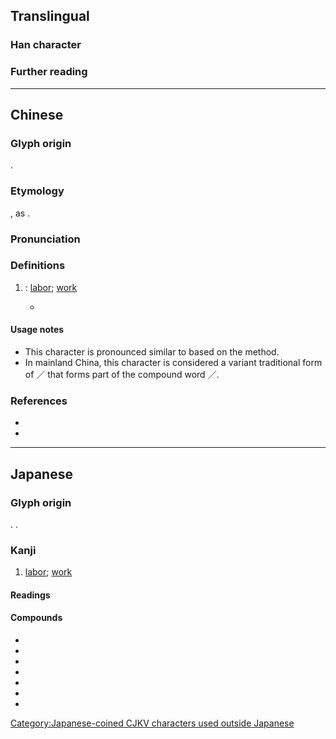 {{also|動|动|𫢙}}
{{character info}}
==Translingual==

===Han character===
{{Han char|rn=9|rad=人|as=11|sn=13|four=24227|canj=OHGS|ids=⿰亻動}}

===Further reading===
{{Han ref|kx=0116.041|dkj=01079|dj=0247.120|hdz=10211.091|uh=50CD}}

[[Category:Japanese-coined CJKV characters used outside Japanese]]

----

==Chinese==
{{zh-forms|t2=動|s=动}}

===Glyph origin===
{{obor|zh|ja|働}}.

===Etymology===
{{spelling pronunciation|zh}}, as {{zh-l|動}}.

===Pronunciation===
{{zh-pron
|m=dòng
|c=dung6
|cat=n
}}

===Definitions===
{{head|zh|Han characters}}

# {{lb|zh|uncommon|dated}} {{zh-used2|j|dot=}}: [[labor]]; [[work]]
#: {{zh-x|勞働[动]{dòng}|labor ({{zh-l|勞動*}})}}
#* {{zh-x|日本 字。吾 國 人 通讀 之 若 動。訓 解 不一。政法 書 所見 者 均 爲 勤 業 勞力 之 義。經濟學 稱 勞働[动]{dòng} 爲 生產 三 要素 之一。又 自 働[动]{dòng} 車 之 働[动]{dòng}。即 拆 其 字 謂 乘 人 自動 之 意 也。|translation=|ref='''1915''', {{lw|zh|pref=《|中華大字典|suf=·}}{{lang|zh|子集·人部·十一畫》}} (''[[w:Zhonghua Da Zidian|Zhonghua Da Zidian]]'')}}

====Usage notes====
* This character is pronounced similar to {{zh-l|動}} based on the {{zh-l|有邊讀邊}} method.
* In mainland China, this character is considered a variant traditional form of {{zh-l|动}}／{{zh-l|動*|tr=dòng}} that forms part of the compound word {{zh-l|劳动}}／{{zh-l|勞動*|tr=láodòng}}.

===References===
* {{R:twedu|A00395-001}}
* {{R:yue:Jyutjam}}

----

==Japanese==

===Glyph origin===
{{ja-etym-kokuji}}. {{Han compound|人#Japanese|動#Japanese|alt1=亻|t1=person|t2=movement|ls=ic}}.

===Kanji===
{{ja-kanji|grade=4|rs=人11}}

# [[labor]]; [[work]]

====Readings====
{{ja-readings
|kanyoon=どう
|kun=はたら-く
}}

====Compounds====
{{der-top3|Compounds}}
* {{ja-r|稼%働|か%どう}}
* {{ja-r|協%働|きょう%どう}}
* {{ja-r|共%働|きょう%どう}}
* {{ja-r|実%働|じつ%どう}}
* {{ja-r|就%働|しゅう%どう}}
* {{ja-r|労%働|ろう%どう}}
* {{ja-r|老%働|ろう%どう}}
{{der-bottom}}